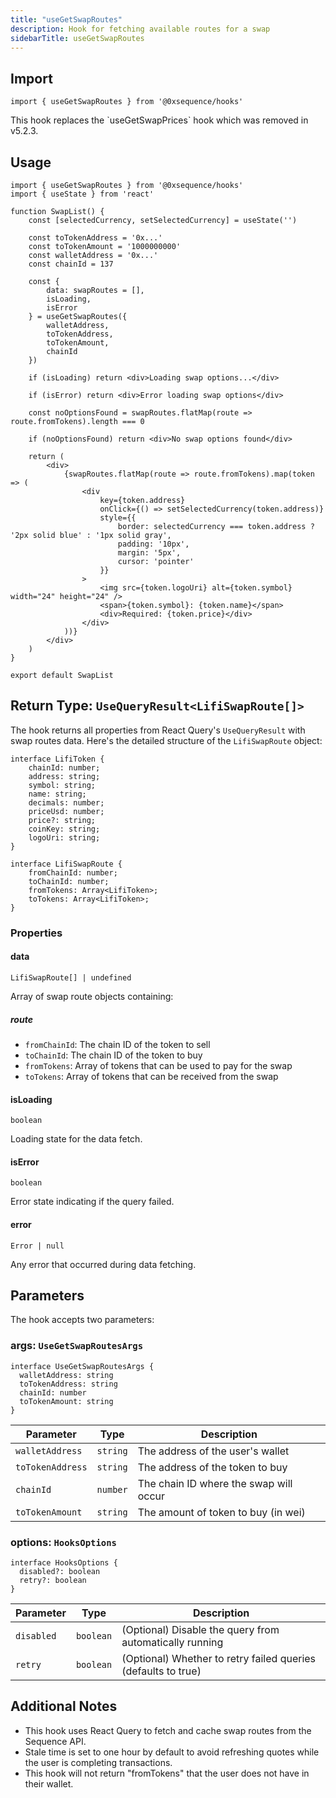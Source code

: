 ```yaml
---
title: "useGetSwapRoutes"
description: Hook for fetching available routes for a swap
sidebarTitle: useGetSwapRoutes
---
```


## Import

```tsx
import { useGetSwapRoutes } from '@0xsequence/hooks'
```

<Warning>
This hook replaces the `useGetSwapPrices` hook which was removed in v5.2.3.
</Warning>

## Usage

```tsx
import { useGetSwapRoutes } from '@0xsequence/hooks'
import { useState } from 'react'

function SwapList() {
    const [selectedCurrency, setSelectedCurrency] = useState('')

    const toTokenAddress = '0x...'
    const toTokenAmount = '1000000000'
    const walletAddress = '0x...'
    const chainId = 137

    const {
        data: swapRoutes = [],
        isLoading,
        isError
    } = useGetSwapRoutes({
        walletAddress,
        toTokenAddress,
        toTokenAmount,
        chainId
    })

    if (isLoading) return <div>Loading swap options...</div>

    if (isError) return <div>Error loading swap options</div>

    const noOptionsFound = swapRoutes.flatMap(route => route.fromTokens).length === 0

    if (noOptionsFound) return <div>No swap options found</div>

    return (
        <div>
            {swapRoutes.flatMap(route => route.fromTokens).map(token => (
                <div
                    key={token.address}
                    onClick={() => setSelectedCurrency(token.address)}
                    style={{
                        border: selectedCurrency === token.address ? '2px solid blue' : '1px solid gray',
                        padding: '10px',
                        margin: '5px',
                        cursor: 'pointer'
                    }}
                >
                    <img src={token.logoUri} alt={token.symbol} width="24" height="24" />
                    <span>{token.symbol}: {token.name}</span>
                    <div>Required: {token.price}</div>
                </div>
            ))}
        </div>
    )
}

export default SwapList
```

## Return Type: `UseQueryResult<LifiSwapRoute[]>`

The hook returns all properties from React Query's `UseQueryResult` with swap routes data. Here's the detailed structure of the `LifiSwapRoute` object:

```tsx
interface LifiToken {
    chainId: number;
    address: string;
    symbol: string;
    name: string;
    decimals: number;
    priceUsd: number;
    price?: string;
    coinKey: string;
    logoUri: string;
}

interface LifiSwapRoute {
    fromChainId: number;
    toChainId: number;
    fromTokens: Array<LifiToken>;
    toTokens: Array<LifiToken>;
}
```

### Properties

#### data

`LifiSwapRoute[] | undefined`

Array of swap route objects containing:

##### route
- `fromChainId`: The chain ID of the token to sell
- `toChainId`: The chain ID of the token to buy
- `fromTokens`: Array of tokens that can be used to pay for the swap
- `toTokens`: Array of tokens that can be received from the swap

#### isLoading

`boolean`

Loading state for the data fetch.

#### isError

`boolean`

Error state indicating if the query failed.

#### error

`Error | null`

Any error that occurred during data fetching.

## Parameters

The hook accepts two parameters:

### args: `UseGetSwapRoutesArgs`

```tsx
interface UseGetSwapRoutesArgs {
  walletAddress: string
  toTokenAddress: string
  chainId: number
  toTokenAmount: string
}
```

| Parameter | Type | Description |
| --------- | ---- | ----------- |
| `walletAddress` | `string` | The address of the user's wallet |
| `toTokenAddress` | `string` | The address of the token to buy |
| `chainId` | `number` | The chain ID where the swap will occur |
| `toTokenAmount` | `string` | The amount of token to buy (in wei) |

### options: `HooksOptions`

```tsx
interface HooksOptions {
  disabled?: boolean
  retry?: boolean
}
```

| Parameter | Type | Description |
| --------- | ---- | ----------- |
| `disabled` | `boolean` | (Optional) Disable the query from automatically running |
| `retry` | `boolean` | (Optional) Whether to retry failed queries (defaults to true) |

## Additional Notes

- This hook uses React Query to fetch and cache swap routes from the Sequence API.
- Stale time is set to one hour by default to avoid refreshing quotes while the user is completing transactions.
- This hook will not return "fromTokens" that the user does not have in their wallet.
